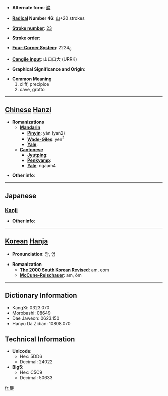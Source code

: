 * '''Alternate form''': [[巌]]

* '''[[Wiktionary:Chinese radical index| Radical]] Number 46''': [[Wiktionary:Chinese radical index 山|山]]+20 strokes

* '''[[Wiktionary:Chinese total strokes index|Stroke number]]''': [[Wiktionary:Chinese total strokes index 23|23]]

* '''Stroke order''': 

* '''[[Wiktionary:Chinese four corner index|Four-Corner System]]''': 2224<sub>8</sub>

* '''[[Wiktionary:Chinese Cangjie index|Cangjie input]]''': 山口口大 (URRK)

* '''Graphical Significance and Origin''': 

* '''Common Meaning'''
*#cliff, precipice
*# cave, grotto


----

== [[Chinese]] [[Hanzi]] ==

* '''Romanizations'''
** '''[[Mandarin]]'''
*** '''[[Pinyin]]''': yán (yan2)
*** '''[[Wade-Giles]]''': yen<sup>2</sup>
*** '''[[Yale]]''': 
** '''[[Cantonese]]'''
*** '''[[Jyutping]]''':
*** '''[[Penkyamp]]''': 
*** '''[[Yale]]''': ngaam4

* '''Other info''': 

----

==Japanese==
===[[Kanji]]===
{{kanji|on readings=[[がん]] (gan), [[げん]] (gen)|kun readings=[[けわしい]] (kewashii), [[いわお]] (iwao), [[いわ]] (iwa)}}

* '''Other info''':  

----

== [[Korean]] [[Hanja]] ==

* '''Pronunciation''': 암, 엄

* '''Romanization'''
** '''[[The 2000 South Korean Revised Romanization|The 2000 South Korean Revised]]''': am, eom
** '''[[McCune-Reischauer]]''': am, ŏm

----

== Dictionary Information ==

* KangXi: 0323.070
* Morobashi: 08649
* Dae Jaweon: 0623.150
* Hanyu Da Zidian: 10808.070

== Technical Information ==

* '''Unicode''':
** Hex: 5DD6
** Decimal: 24022
* '''Big5''':
** Hex: C5C9
** Decimal: 50633

[[fr:巖]]